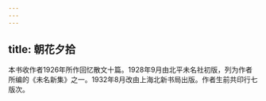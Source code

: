 ```yaml
---
---
---
```

title: 朝花夕拾
---




本书收作者1926年所作回忆散文十篇。1928年9月由北平未名社初版，列为作者所编的《未名新集》之一。1932年8月改由上海北新书局出版。作者生前共印行七版次。